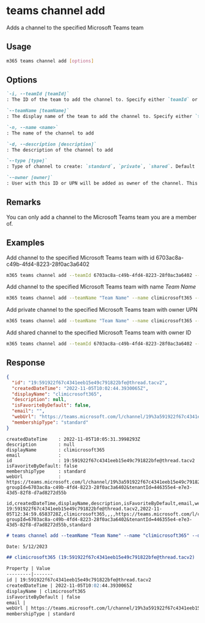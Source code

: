 
# teams channel add

Adds a channel to the specified Microsoft Teams team

## Usage

```sh
m365 teams channel add [options]
```

## Options

```md definition-list
`-i, --teamId [teamId]`
: The ID of the team to add the channel to. Specify either `teamId` or `teamName` but not both

`--teamName [teamName]`
: The display name of the team to add the channel to. Specify either `teamId` or `teamName` but not both

`-n, --name <name>`
: The name of the channel to add

`-d, --description [description]`
: The description of the channel to add

`--type [type]`
: Type of channel to create: `standard`, `private`, `shared`. Default `standard`.

`--owner [owner]`
: User with this ID or UPN will be added as owner of the channel. This option is required when type is `private` or `shared`.
```

<Global />

## Remarks

You can only add a channel to the Microsoft Teams team you are a member of.

## Examples

Add channel to the specified Microsoft Teams team with id 6703ac8a-c49b-4fd4-8223-28f0ac3a6402

```sh
m365 teams channel add --teamId 6703ac8a-c49b-4fd4-8223-28f0ac3a6402 --name climicrosoft365 --description development
```

Add channel to the specified Microsoft Teams team with name _Team Name_

```sh
m365 teams channel add --teamName "Team Name" --name climicrosoft365 --description development
```

Add private channel to the specified Microsoft Teams team with owner UPN

```sh
m365 teams channel add --teamName "Team Name" --name climicrosoft365 --type private --owner john.doe@contoso.com
```

Add shared channel to the specified Microsoft Teams team with owner ID

```sh
m365 teams channel add --teamId 6703ac8a-c49b-4fd4-8223-28f0ac3a6402 --name climicrosoft365 --type shared --owner cc693a7d-4833-4911-a89a-f0fe6e49bf69
```

## Response

<Tabs>
  <TabItem value="JSON">

  ```json
  {
    "id": "19:591922f67c4341eeb15e49c791822bfe@thread.tacv2",
    "createdDateTime": "2022-11-05T10:02:44.3930065Z",
    "displayName": "climicrosoft365",
    "description": null,
    "isFavoriteByDefault": false,
    "email": "",
    "webUrl": "https://teams.microsoft.com/l/channel/19%3a591922f67c4341eeb15e49c791822bfe%40thread.tacv2/climicrosoft365?groupId=6703ac8a-c49b-4fd4-8223-28f0ac3a6402&tenantId=446355e4-e7e3-43d5-82f8-d7ad8272d55b",
    "membershipType": "standard"
  }
  ```

  </TabItem>
  <TabItem value="Text">

  ```text
  createdDateTime    : 2022-11-05T10:05:31.3998293Z
  description        : null
  displayName        : climicrosoft365
  email              :
  id                 : 19:591922f67c4341eeb15e49c791822bfe@thread.tacv2
  isFavoriteByDefault: false
  membershipType     : standard
  webUrl             : https://teams.microsoft.com/l/channel/19%3a591922f67c4341eeb15e49c791822bfe%40thread.tacv2/climicrosoft365?groupId=6703ac8a-c49b-4fd4-8223-28f0ac3a6402&tenantId=446355e4-e7e3-43d5-82f8-d7ad8272d55b
  ```

  </TabItem>
  <TabItem value="CSV">

  ```csv
  id,createdDateTime,displayName,description,isFavoriteByDefault,email,webUrl,membershipType
  19:591922f67c4341eeb15e49c791822bfe@thread.tacv2,2022-11-05T12:34:59.6583728Z,climicrosoft365,,,,https://teams.microsoft.com/l/channel/19%3a591922f67c4341eeb15e49c791822bfe%40thread.tacv2/climicrosoft365?groupId=6703ac8a-c49b-4fd4-8223-28f0ac3a6402&tenantId=446355e4-e7e3-43d5-82f8-d7ad8272d55b,standard
  ```

  </TabItem>
  <TabItem value="Markdown">

  ```md
  # teams channel add --teamName "Team Name" --name "climicrosoft365" --description "development"

  Date: 5/12/2023

  ## climicrosoft365 (19:591922f67c4341eeb15e49c791822bfe@thread.tacv2)

  Property | Value
  ---------|-------
  id | 19:591922f67c4341eeb15e49c791822bfe@thread.tacv2
  createdDateTime | 2022-11-05T10:02:44.3930065Z
  displayName | climicrosoft365
  isFavoriteByDefault | false
  email |
  webUrl | https://teams.microsoft.com/l/channel/19%3a591922f67c4341eeb15e49c791822bfe%40thread.tacv2/climicrosoft365?groupId=6703ac8a-c49b-4fd4-8223-28f0ac3a6402&tenantId=446355e4-e7e3-43d5-82f8-d7ad8272d55b
  membershipType | standard
  ```

  </TabItem>
</Tabs>


